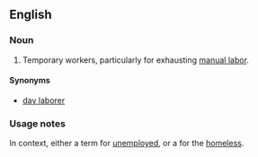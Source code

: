 ==English==
{{rfd}}
===Noun===
{{en-noun|sg=[[itinerant]] [[worker]]}}

# {{colloquial|Southern California}} Temporary workers, particularly for exhausting [[manual labor]].

====Synonyms====
* [[day laborer]]

===Usage notes===
In context, either a {{context|politically correct}} term for [[unemployed]], or a {{context|racial slur}} for the [[homeless]].